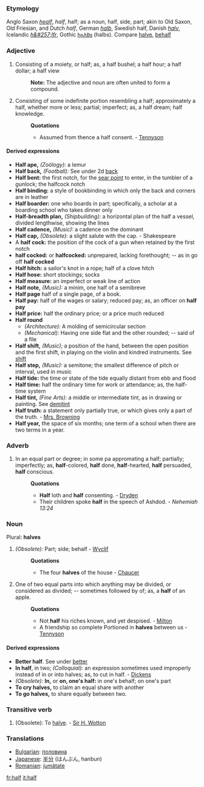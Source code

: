 ===Etymology===
Anglo Saxon ''[[healf]]'', ''half'', half; as a noun, half, side, part; akin to Old Saxon, Old Friesian, and Dutch ''half'', German ''[[halb]]'', Swedish half, Danish ''[[halv]]'', Icelandic ''[[h&#257;lfr]]'', Gothic [[𐌷𐌰𐌻𐌱𐍃]] (halbs). Compare [[halve]], [[behalf]]

===Adjective===
#Consisting of a moiety, or half; as, a half bushel; a half hour; a half dollar; a half view
#:'''Note:''' The adjective and noun are often united to form a compound.
#Consisting of some indefinite portion resembling a half; approximately a half, whether more or less; partial; imperfect; as, a half dream; half knowledge.
#:'''Quotations'''
#:*Assumed from thence a half consent. - [[Tennyson]]
====Derived expressions====
*'''Half ape,''' ''(Zoölogy):'' a lemur
*'''Half back,''' ''(Football):'' See under 2d [[back]]
*'''Half bent:''' the first notch, for the [[sear point]] to enter, in the tumbler of a gunlock; the halfcock notch
*'''Half binding:''' a style of bookbinding in which only the back and corners are in leather
*'''Half boarder:''' one who boards in part; specifically, a scholar at a boarding school who takes dinner only
*'''Half-breadth plan,''' ''(Shipbuilding):'' a horizontal plan of the half a vessel, divided lengthwise, showing the lines
*'''Half cadence,''' ''(Music):'' a cadence on the dominant
*'''Half cap,''' ''(Obsolete):'' a slight salute with the cap. - Shakespeare
*A '''half cock:''' the position of the cock of a gun when retained by the first notch
*'''half cocked:''' or '''halfcocked:''' unprepared, lacking forethought; -- as in go off '''half cocked'''
*'''Half hitch:''' a sailor's knot in a rope; half of a clove hitch
*'''Half hose:''' short stockings; socks
*'''Half measure:''' an imperfect or weak line of action
*'''Half note,''' ''(Music):'' a minim, one half of a semibreve
*'''Half page''' half of a single page, of a book.
*'''Half pay:''' half of the wages or salary; reduced pay; as, an officer on '''half pay'''
*'''Half price:''' half the ordinary price; or a price much reduced
*'''Half round'''
**''(Architecture):'' A molding of semicircular section
**''(Mechanical):'' Having one side flat and the other rounded; -- said of a file
*'''Half shift,''' ''(Music);'' a position of the hand, between the open position and the first shift, in playing on the violin and kindred instruments. See [[shift]]
*'''Half step,''' ''(Music):'' a semitone; the smallest difference of pitch or interval, used in music
*'''Half tide:''' the time or state of the tide equally distant from ebb and flood
*'''Half time:''' half the ordinary time for work or attendance; as, the half-time system
*'''Half tint,''' ''(Fine Arts):'' a middle or intermediate tint, as in drawing or painting. See [[demitint]]
*'''Half truth:''' a statement only partially true, or which gives only a part of the truth. - [[Mrs. Browning]]
*'''Half year,''' the space of six months; one term of a school when there are two terms in a year.
===Adverb===
#In an equal part or degree; in some pa appromating a half; partially; imperfectly; as, '''half'''-colored, '''half''' done, '''half'''-hearted, '''half''' persuaded, '''half''' conscious.
#:'''Quotations'''
#:*'''Half''' loth and '''half''' consenting. - [[Dryden]]
#:*Their children spoke '''half''' in the speech of Ashdod. - ''Nehemiah 13:24''
===Noun===
Plural: '''halves'''
#''(Obsolete):'' Part; side; behalf - [[Wyclif]]
#:'''Quotations'''
#:*The four '''halves''' of the house - [[Chaucer]]
#One of two equal parts into which anything may be divided, or considered as divided; -- sometimes followed by of; as, a '''half''' of an apple.
#:'''Quotations'''
#:*Not '''half''' his riches known, and yet despised. - [[Milton]]
#:*A friendship so complete Portioned in '''halves''' between us - [[Tennyson]]
====Derived expressions====
*'''Better half'''. See under [[better]]
*'''In half''', in two; ''(Colloquial):'' an expression sometimes used improperly instead of in or into halves; as, to cut in half. - [[Dickens]]
*''(Obsolete):'' '''In,''' or '''on, one's half:''' in one's behalf; on one's part
*'''To cry halves,''' to claim an equal share with another
*'''To go halves,''' to share equally between two.
===Transitive verb===
#(Obsolete): To [[halve]]. - [[Sir H. Wotton]]

===Translations===
*[[Bulgarian]]: [[половина]]
*[[Japanese]]: [[半分]] (はんぶん, hanbun)
*[[Romanian]]: [[jumătate]]

[[fr:half]]
[[it:half]]